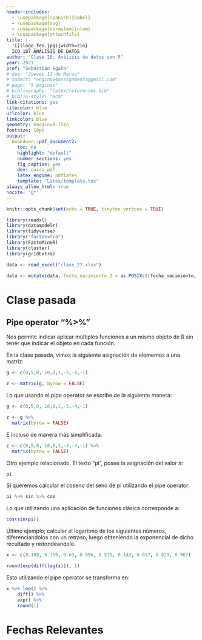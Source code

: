 ```yaml
---
header-includes:
  - \usepackage[spanish]{babel}
  - \usepackage{svg}
  - \usepackage[normalem]{ulem}
  - \usepackage{attachfile}
title: |
  ![](logo_fen.jpg){width=2in}  
  ICO 187 ANÁLISIS DE DATOS
author: "Clase 28: Análisis de datos con R"
year: 2021
prof: "Sebastián Egaña"
# due: "Jueves 11 de Marzo"
# submit: "engin604assignments@gmail.com"
# page: "5 páginas"
# bibliography: "latex/references.bib"
# biblio-style: "acm"
link-citations: yes
citecolor: blue
urlcolor: blue
linkcolor: blue
geometry: margin=0.75in
fontsize: 10pt
output: 
  bookdown::pdf_document2:
    toc: no
    highlight: "default"
    number_sections: yes
    fig_caption: yes
    dev: cairo_pdf
    latex_engine: pdflatex
    template: "Latex/template.tex"
always_allow_html: true
nocite: '@*'
---
```


```r
knitr::opts_chunk$set(echo = TRUE, tinytex.verbose = TRUE)

library(readxl)
library(datamodelr)
library(tidyverse)
library("factoextra")
library(FactoMineR)
library(cluster)
library(gridExtra)

data <- read_excel("clase_27.xlsx")

data <- mutate(data, fecha_nacimiento_2 = as.POSIXct(fecha_nacimiento, format = "%d-%m-%Y"))

```

# Clase pasada

## Pipe operator "%>%"

Nos permite indicar aplicar múltiples funciones a un mismo objeto de R sin tener que indicar el objeto en cada función. 

En la clase pasada, vimos la siguiente asignación de elementos a una matriz:

```r
g <- c(0,5,0, 10,8,1,-5,-4,-1)

z <- matrix(g, byrow = FALSE)

```

Lo que usando el pipe operator se escribe de la siguiente manera:

```r
g <- c(0,5,0, 10,8,1,-5,-4,-1)

z <- g %>% 
  matrix(byrow = FALSE)

```

E incluso de manera más simplificada:

```r
z <- c(0,5,0, 10,8,1,-5,-4,-1) %>% 
  matrix(byrow = FALSE)

```

Otro ejemplo relacionado. El texto "pi", posee la asignación del valor $\pi$:

```r
pi
```

Si queremos calcular el coseno del seno de pi utilizando el pipe operator:

```r
pi %>% sin %>% cos
```

Lo que utilizando una aplicación de funciones clásica corresponde a:

```r
cos(sin(pi))
```

Último ejemplo; calcular el logaritmo de los siguientes números, diferenciandolos con un retraso, luego obteniendo la exponencial de dicho recultado y redondeandolo.

```r
x <- c(0.109, 0.359, 0.63, 0.996, 0.515, 0.142, 0.017, 0.829, 0.907)

round(exp(diff(log(x))), 1)
```

Esto utilizando el pipe operator se transforma en:

```r
x %>% log() %>%
    diff() %>%
    exp() %>%
    round(1)
```

# Fechas Relevantes

\begin{center}
\begin{tabular}{|c|l|c|c|}
	\hline
	Unidad & Evaluación & Ponderación & Fecha \\
	\hline
	Unidad I & \sout{Evaluación diagnóstica} & & 25/03/2021 \\
	\hline
	& \sout{Evaluación Individual Participación} & (5\%) & 05/04/2021 \\
	\hline
	& \sout{Evaluación Grupal} & (15\%) & 27/04/2021 - 04/05/2021 \\
	\hline
	& \sout{Evaluación Individual - Sumativa I} & (30\%) & 11/05/2021 \\
	\hline
	Unidad II & \sout{Evaluación Grupal} & (15\%) & 20/06/2021 \\
	\hline
	& \sout{Evaluación Grupal - Sumativa II} & (15\%) & 04/07/2021 \\
	\hline
	Unidad III & Evaluación Formativa & & - \\
	\hline
	& Evaluación Grupal Sesión I- Sumativa III & (20\%) & 08/07/2021 \\
	\hline
	& Evaluación grupal Sesión II- Sumativa III & (20\%) & 13/07/2021 \\
	\hline
\end{tabular}
\end{center}

